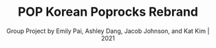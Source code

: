 ---
title: "POP Korean Poprocks Rebrand"
subtitle: "Group Project by Emily Pai, Ashley Dang, Jacob Johnson, and Kat Kim | 2021"
description: "A cross-cultural rebrand of the classic American candy Poprocks. The brand assets for this packaging are updated and adapted for sales in the South Korean Market. We've created a fun and original story that is conveyed through all three designs."
pubDate: "2021"
heroImage: "./pop-thumbnail.png"
images:
  - src: "./page-1.png"
    alt: "Page 1"
  - src: "./page-2.png"
    alt: "Page 2"
  - src: "./page-3.png"
    alt: "Page 3"
  - src: "./page-4.png"
    alt: "Page 4"
  - src: "./page-5.png"
    alt: "Page 5"
  - src: "./page-6.png"
    alt: "Page 6"
  - src: "./page-7.jpg"
    alt: "Page 7"
  - src: "./page-8.png"
    alt: "Page 8"
  - src: "./page-9.jpg"
    alt: "Page 9"
  - src: "./page-10.jpg"
    alt: "Page 10"
  - src: "./page-11.png"
    alt: "Page 11"
---